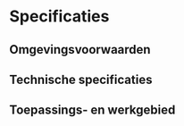 # Specificaties

## Omgevingsvoorwaarden

## Technische specificaties

## Toepassings- en werkgebied

<!-- description: start -->

<!-- description: end -->
